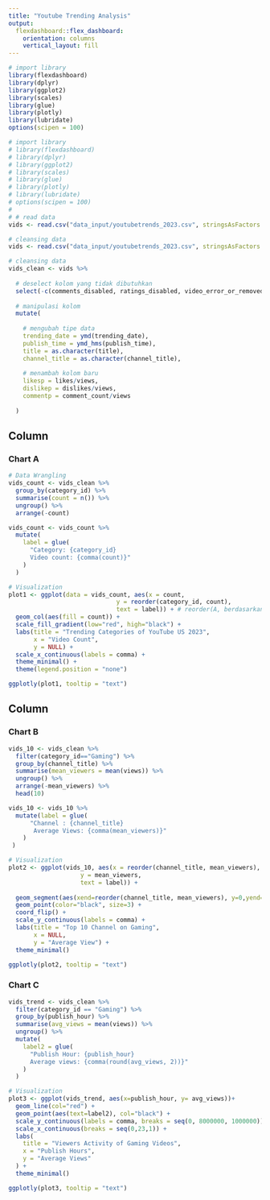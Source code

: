 ```yaml
---
title: "Youtube Trending Analysis"
output: 
  flexdashboard::flex_dashboard:
    orientation: columns
    vertical_layout: fill
---
```

```r
# import library
library(flexdashboard)
library(dplyr)
library(ggplot2)
library(scales)
library(glue)
library(plotly)
library(lubridate)
options(scipen = 100)
```

```r
# import library
# library(flexdashboard)
# library(dplyr)
# library(ggplot2)
# library(scales)
# library(glue)
# library(plotly)
# library(lubridate)
# options(scipen = 100)
# 
# # read data
vids <- read.csv("data_input/youtubetrends_2023.csv", stringsAsFactors = TRUE, encoding = "latin1")

# cleansing data
vids <- read.csv("data_input/youtubetrends_2023.csv", stringsAsFactors = TRUE, encoding = "latin1")

# cleansing data
vids_clean <- vids %>% 
  
  # deselect kolom yang tidak dibutuhkan
  select(-c(comments_disabled, ratings_disabled, video_error_or_removed)) %>% 
  
  # manipulasi kolom
  mutate(
    
    # mengubah tipe data
    trending_date = ymd(trending_date),
    publish_time = ymd_hms(publish_time),
    title = as.character(title),
    channel_title = as.character(channel_title),
    
    # menambah kolom baru
    likesp = likes/views,
    dislikep = dislikes/views,
    commentp = comment_count/views
    
  )
```

Column {data-width=650}
-----------------------------------------------------------------------

### Chart A

```r
# Data Wrangling
vids_count <- vids_clean %>% 
  group_by(category_id) %>% 
  summarise(count = n()) %>% 
  ungroup() %>% 
  arrange(-count)

vids_count <- vids_count %>% 
  mutate(
    label = glue(
      "Category: {category_id}
      Video count: {comma(count)}"
    )
  )

# Visualization
plot1 <- ggplot(data = vids_count, aes(x = count, 
                              y = reorder(category_id, count),
                              text = label)) + # reorder(A, berdasarkan B)
  geom_col(aes(fill = count)) +
  scale_fill_gradient(low="red", high="black") +
  labs(title = "Trending Categories of YouTube US 2023",
       x = "Video Count",
       y = NULL) +
  scale_x_continuous(labels = comma) +
  theme_minimal() +
  theme(legend.position = "none")

ggplotly(plot1, tooltip = "text")
```

Column {data-width=350}
-----------------------------------------------------------------------

### Chart B

```r
vids_10 <- vids_clean %>%
  filter(category_id=="Gaming") %>%
  group_by(channel_title) %>% 
  summarise(mean_viewers = mean(views)) %>% 
  ungroup() %>% 
  arrange(-mean_viewers) %>%
  head(10)

vids_10 <- vids_10 %>% 
  mutate(label = glue(
      "Channel : {channel_title}
       Average Views: {comma(mean_viewers)}"
    )
 )

# Visualization
plot2 <- ggplot(vids_10, aes(x = reorder(channel_title, mean_viewers), 
                    y = mean_viewers,
                    text = label)) +
  
  geom_segment(aes(xend=reorder(channel_title, mean_viewers), y=0,yend=mean_viewers), color="red") +
  geom_point(color="black", size=3) +
  coord_flip() +
  scale_y_continuous(labels = comma) +
  labs(title = "Top 10 Channel on Gaming",
       x = NULL,
       y = "Average View") +
  theme_minimal()

ggplotly(plot2, tooltip = "text")
```

### Chart C

```r
vids_trend <- vids_clean %>% 
  filter(category_id == "Gaming") %>% 
  group_by(publish_hour) %>% 
  summarise(avg_views = mean(views)) %>% 
  ungroup() %>% 
  mutate(
    label2 = glue(
      "Publish Hour: {publish_hour}
      Average views: {comma(round(avg_views, 2))}"
    )
  )

# Visualization
plot3 <- ggplot(vids_trend, aes(x=publish_hour, y= avg_views))+
  geom_line(col="red") +
  geom_point(aes(text=label2), col="black") +
  scale_y_continuous(labels = comma, breaks = seq(0, 8000000, 1000000)) +
  scale_x_continuous(breaks = seq(0,23,1)) +
  labs(
    title = "Viewers Activity of Gaming Videos",
    x = "Publish Hours",
    y = "Average Views"
  ) +
  theme_minimal()

ggplotly(plot3, tooltip = "text")
```

